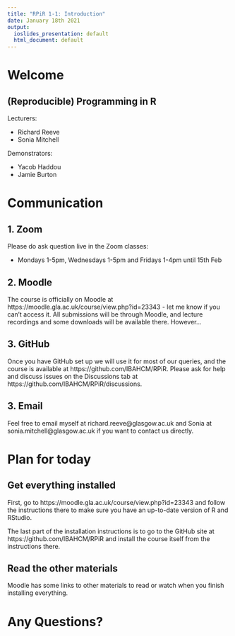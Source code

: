 ```yaml
---
title: "RPiR 1-1: Introduction"
date: January 18th 2021
output: 
  ioslides_presentation: default
  html_document: default
---
```


# Welcome

## (Reproducible) Programming in R

Lecturers:

- Richard Reeve
- Sonia Mitchell

Demonstrators:

- Yacob Haddou
- Jamie Burton

# Communication

## 1. Zoom

Please do ask question live in the Zoom classes:

 - Mondays 1-5pm, Wednesdays 1-5pm and Fridays 1-4pm until 15th Feb

## 2. Moodle

The course is officially on Moodle at https://moodle.gla.ac.uk/course/view.php?id=23343 -
let me know if you can't access it. All submissions will be through Moodle,
and lecture recordings and some downloads will be available there. However...

## 3. GitHub

Once you have GitHub set up we will use it for most of our queries, and the
course is available at https://github.com/IBAHCM/RPiR. Please ask for help and
discuss issues on the Discussions tab at https://github.com/IBAHCM/RPiR/discussions.

## 3. Email

Feel free to email myself at richard.reeve@glasgow.ac.uk and Sonia at
sonia.mitchell@glasgow.ac.uk if you want to contact us directly.

# Plan for today

## Get everything installed

First, go to https://moodle.gla.ac.uk/course/view.php?id=23343 and follow the
instructions there to make sure you have an up-to-date version of R and RStudio.

The last part of the installation instructions is to go to the GitHub site at
https://github.com/IBAHCM/RPiR and install the course itself from the
instructions there.

## Read the other materials

Moodle has some links to other materials to read or watch when you finish
installing everything.

# Any Questions?
